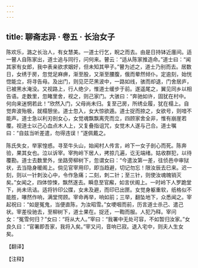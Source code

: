 ```yaml
---
---
---
```

title: 聊斋志异 · 卷五 · 长治女子
---

陈欢乐，潞之长治人，有女慧美。一道士行乞，睨之而去。由是日持钵近廛间。适一瞽人自陈家出，道士追与同行，问何来。瞽云：“适从陈家推造命。”道士曰：“闻其家有女郎，我中表亲欲求姻好，但未知其甲子。”瞽为述之，道士乃别而去。居数日，女绣于房，忽觉足麻痹，渐至股，又渐至腰腹，俄而晕然倾仆。定逾刻，始恍惚能立，将寻告母。及出门，则见茫茫黑波中，一路如线，骇而却退，门舍居庐，已被黑水淹没。又视路上，行人绝少，惟道士缓步于前。遂遥尾之，翼见同乡以相告语。走数里，忽睹里舍，视之，则己家门。大骇曰：“奔驰如许，固犹在村中。何向来迷惘若此！”欣然入门，父母尚未归。复至己房，所绣业履，犹在榻上。自觉奔波殆极，就榻憩坐。道士忽入，女大惊欲遁。道士捉而捺之，女欲号，则喑不能声。道士急以利刃剖女心，女觉魂飘飘离壳而立，四顾家舍全非，惟有崩崖若覆。视道士以己心血点木人上，又复叠指诅咒，女觉木人遂与己合。道士嘱曰：“自兹当听差遣，勿得违误！”遂佩戴之。

陈氏失女，举家惶惑。寻至牛头山，始闻村人传言，岭下一女子剖心而死。陈奔验，果其女也。泣以诉宰。宰拘岭下居人，拷掠几遍，讫无端绪。姑收群犯，以待覆勘。道士去数里外，坐路旁柳树下，忽谓女曰：“今遣汝第一差，往侦邑中审狱状，去当隐身暖阁上。倘见官宰用印，即当趋避，切记勿忘！限汝辰去巳来。迟一刻，则以一针刺汝心中，令作急痛；二刻，刺二针；至三针，则使汝魂魄销灭矣。”女闻之，四体惊悚，飘然遂去。瞬息至官廨，如言伏阁上。一时岭下人罗跪堂下，尚未讯诘。适将钤印公牒，女未及避，而印已出匣。女觉身躯重软，纸格似不能胜，嚗然作响，满堂愕顾。宰命再举，响如前；三举，翻坠地下，众悉闻之。宰起祝曰：“如是冤鬼，当便直陈，为汝昭雪。”女哽咽而前，历言道士杀己、遣己状。宰差役驰去，至柳树下，道士果在。捉还，一鞫而服。人犯乃释。宰问女：“冤雪何归？”女曰：“将从大人。”宰曰：“我署中无处可容，不如暂归汝家。”女良久曰：“官署即吾家，我将入矣。”宰又问，音响已寂。退入宅中，则夫人生女矣。

【翻译】

【注释】

